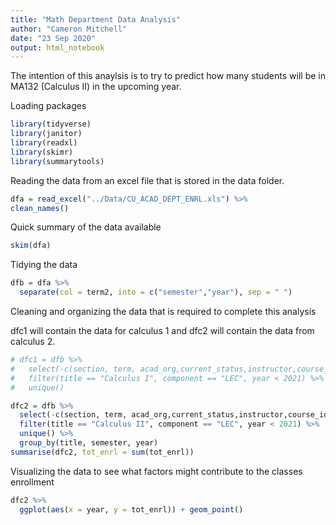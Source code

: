 ```yaml
---
title: "Math Department Data Analysis"
author: "Cameron Mitchell"
date: "23 Sep 2020"
output: html_notebook
---
```


The intention of this anaylsis is to try to predict how many students will be in MA132 (Calculus II) in the upcoming year.


Loading packages
```r
library(tidyverse)
library(janitor)
library(readxl)
library(skimr)
library(summarytools)
```

Reading the data from an excel file that is stored in the data folder.

```r
dfa = read_excel("../Data/CU_ACAD_DEPT_ENRL.xls") %>%
clean_names()
```

Quick summary of the data available

```r
skim(dfa)
```

Tidying the data

```r
dfb = dfa %>%
  separate(col = term2, into = c("semester","year"), sep = " ")
```

Cleaning and organizing the data that is required to complete this analysis

dfc1 will contain the data for calculus 1 and dfc2 will contain the data from calculus 2.

```r
# dfc1 = dfb %>%
#   select(-c(section, term, acad_org,current_status,instructor,course_id)) %>%
#   filter(title == "Calculus I", component == "LEC", year < 2021) %>%
#   unique()

dfc2 = dfb %>%
  select(-c(section, term, acad_org,current_status,instructor,course_id)) %>%
  filter(title == "Calculus II", component == "LEC", year < 2021) %>%
  unique() %>%
  group_by(title, semester, year)
summarise(dfc2, tot_enrl = sum(tot_enrl))
```

Visualizing the data to see what factors might contribute to the classes enrollment

```r
dfc2 %>%
  ggplot(aes(x = year, y = tot_enrl)) + geom_point()
```

